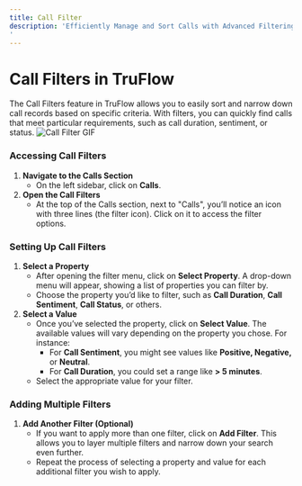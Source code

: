 ```yaml
---
title: Call Filter
description: 'Efficiently Manage and Sort Calls with Advanced Filtering Options
'
---
```

# Call Filters in TruFlow

The Call Filters feature in TruFlow allows you to easily sort and narrow down call records based on specific criteria. With filters, you can quickly find calls that meet particular requirements, such as call duration, sentiment, or status.
![Call Filter GIF](./images/Call%20filter%20(2).gif)

### Accessing Call Filters

1. **Navigate to the Calls Section**
    - On the left sidebar, click on **Calls**.
2. **Open the Call Filters**
    - At the top of the Calls section, next to "Calls", you’ll notice an icon with three lines (the filter icon). Click on it to access the filter options.

### Setting Up Call Filters

1. **Select a Property**
    - After opening the filter menu, click on **Select Property**. A drop-down menu will appear, showing a list of properties you can filter by.
    - Choose the property you’d like to filter, such as **Call Duration**, **Call Sentiment**, **Call Status**, or others.
2. **Select a Value**
    - Once you’ve selected the property, click on **Select Value**. The available values will vary depending on the property you chose. For instance:
        - For **Call Sentiment**, you might see values like **Positive, Negative,** or **Neutral**.
        - For **Call Duration**, you could set a range like **> 5 minutes**.
    - Select the appropriate value for your filter.

### Adding Multiple Filters

1. **Add Another Filter (Optional)**
    - If you want to apply more than one filter, click on **Add Filter**. This allows you to layer multiple filters and narrow down your search even further.
    - Repeat the process of selecting a property and value for each additional filter you wish to apply.
